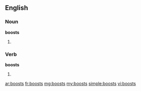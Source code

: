 ==English==

===Noun===
'''boosts'''

# {{plural of|[[boost]]}}

===Verb===
'''boosts'''

# {{third-person singular of|[[boost]]}}

[[ar:boosts]]
[[fr:boosts]]
[[mg:boosts]]
[[my:boosts]]
[[simple:boosts]]
[[vi:boosts]]